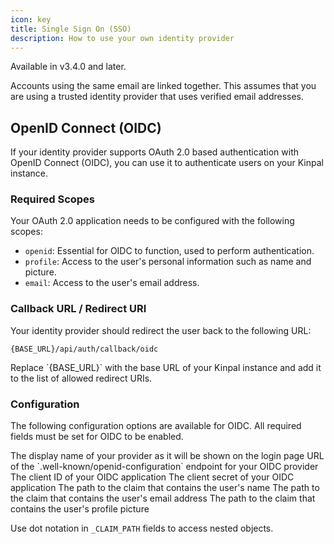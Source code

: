 ```yaml
---
icon: key
title: Single Sign On (SSO)
description: How to use your own identity provider
---
```


<Info>Available in v3.4.0 and later.</Info>

<Warning>
  Accounts using the same email are linked together. This assumes that you are
  using a trusted identity provider that uses verified email addresses.
</Warning>

## OpenID Connect (OIDC)

If your identity provider supports OAuth 2.0 based authentication with OpenID Connect (OIDC), you can use it to authenticate users on your Kinpal instance.

### Required Scopes

Your OAuth 2.0 application needs to be configured with the following scopes:

- `openid`: Essential for OIDC to function, used to perform authentication.
- `profile`: Access to the user's personal information such as name and picture.
- `email`: Access to the user's email address.

### Callback URL / Redirect URI

Your identity provider should redirect the user back to the following URL:

```
{BASE_URL}/api/auth/callback/oidc
```

<Info>
  Replace `{BASE_URL}` with the base URL of your Kinpal instance and add it to
  the list of allowed redirect URIs.
</Info>

### Configuration

The following configuration options are available for OIDC.
All required fields must be set for OIDC to be enabled.

<ParamField path="OIDC_NAME" default="OpenID Connect">
  The display name of your provider as it will be shown on the login page
</ParamField>

<ParamField path="OIDC_DISCOVERY_URL" required>
  URL of the `.well-known/openid-configuration` endpoint for your OIDC provider
</ParamField>

<ParamField path="OIDC_CLIENT_ID" required>
  The client ID of your OIDC application
</ParamField>

<ParamField path="OIDC_CLIENT_SECRET" required>
  The client secret of your OIDC application
</ParamField>

<ParamField path="OIDC_NAME_CLAIM_PATH" default="name">
  The path to the claim that contains the user's name
</ParamField>

<ParamField path="OIDC_EMAIL_CLAIM_PATH" default="email">
  The path to the claim that contains the user's email address
</ParamField>

<ParamField path="OIDC_PICTURE_CLAIM_PATH" default="picture">
  The path to the claim that contains the user's profile picture
</ParamField>

<Info>Use dot notation in `_CLAIM_PATH` fields to access nested objects.</Info>
